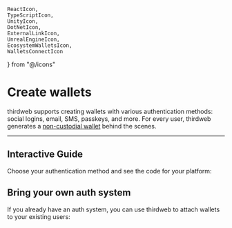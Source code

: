     ReactIcon,
    TypeScriptIcon,
    UnityIcon,
    DotNetIcon,
    ExternalLinkIcon,
    UnrealEngineIcon,
    EcosystemWalletsIcon,
    WalletsConnectIcon
} from "@/icons"

# Create wallets

thirdweb supports creating wallets with various authentication methods: social logins, email, SMS, passkeys, and more. For every user, thirdweb generates a [non-custodial wallet](/connect/wallet/security) behind the scenes. 

---

## Interactive Guide

Choose your authentication method and see the code for your platform:

<AuthMethodsTabs/>

## Bring your own auth system

If you already have an auth system, you can use thirdweb to attach wallets to your existing users:

<Stack>
    <ArticleIconCard
        href="/connect/in-app-wallet/custom-auth/configuration"
        icon={EcosystemWalletsIcon}
        title="Custom Authentication"
        description="Learn more about custom authentication with your own auth system"
    />
</Stack>


